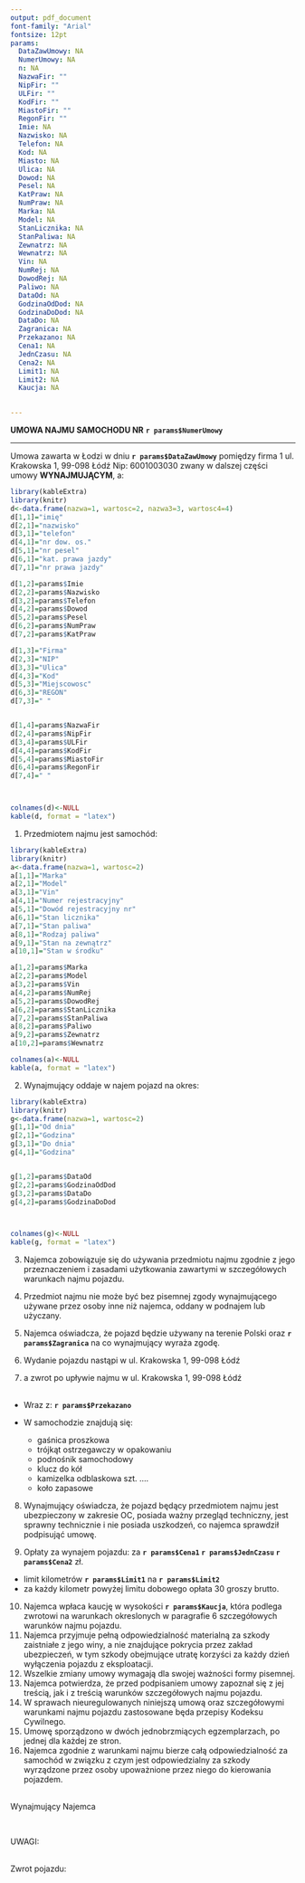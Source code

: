 ```yaml
---
output: pdf_document
font-family: "Arial"
fontsize: 12pt
params:
  DataZawUmowy: NA
  NumerUmowy: NA
  n: NA
  NazwaFir: ""
  NipFir: ""
  ULFir: ""
  KodFir: ""
  MiastoFir: ""
  RegonFir: ""
  Imie: NA
  Nazwisko: NA
  Telefon: NA
  Kod: NA
  Miasto: NA
  Ulica: NA
  Dowod: NA
  Pesel: NA
  KatPraw: NA
  NumPraw: NA
  Marka: NA
  Model: NA
  StanLicznika: NA
  StanPaliwa: NA
  Zewnatrz: NA
  Wewnatrz: NA
  Vin: NA
  NumRej: NA
  DowodRej: NA
  Paliwo: NA
  DataOd: NA
  GodzinaOdDod: NA
  GodzinaDoDod: NA
  DataDo: NA
  Zagranica: NA
  Przekazano: NA
  Cena1: NA
  JednCzasu: NA
  Cena2: NA
  Limit1: NA
  Limit2: NA
  Kaucja: NA

   
---
```


\center __UMOWA  NAJMU  SAMOCHODU NR__ **`r params$NumerUmowy`** \center

***
\raggedright
Umowa zawarta w Łodzi w dniu **`r params$DataZawUmowy`** pomiędzy
firma 1 ul. Krakowska 1, 99-098 Łódź Nip: 6001003030 zwany w dalszej części umowy __WYNAJMUJĄCYM__, a:

```r
library(kableExtra)
library(knitr)
d<-data.frame(nazwa=1, wartosc=2, nazwa3=3, wartosc4=4)
d[1,1]="imię"
d[2,1]="nazwisko"
d[3,1]="telefon"
d[4,1]="nr dow. os."
d[5,1]="nr pesel"
d[6,1]="kat. prawa jazdy"
d[7,1]="nr prawa jazdy"

d[1,2]=params$Imie
d[2,2]=params$Nazwisko
d[3,2]=params$Telefon
d[4,2]=params$Dowod
d[5,2]=params$Pesel
d[6,2]=params$NumPraw
d[7,2]=params$KatPraw

d[1,3]="Firma"
d[2,3]="NIP"
d[3,3]="Ulica"
d[4,3]="Kod"
d[5,3]="Miejscowosc"
d[6,3]="REGON"
d[7,3]=" "


d[1,4]=params$NazwaFir
d[2,4]=params$NipFir
d[3,4]=params$ULFir
d[4,4]=params$KodFir
d[5,4]=params$MiastoFir
d[6,4]=params$RegonFir
d[7,4]=" "



colnames(d)<-NULL
kable(d, format = "latex")
```

1. Przedmiotem najmu jest samochód:
```r
library(kableExtra)
library(knitr)
a<-data.frame(nazwa=1, wartosc=2)
a[1,1]="Marka"
a[2,1]="Model"
a[3,1]="Vin"
a[4,1]="Numer rejestracyjny"
a[5,1]="Dowód rejestracyjny nr"
a[6,1]="Stan licznika"
a[7,1]="Stan paliwa"
a[8,1]="Rodzaj paliwa"
a[9,1]="Stan na zewnątrz"
a[10,1]="Stan w środku"

a[1,2]=params$Marka
a[2,2]=params$Model
a[3,2]=params$Vin
a[4,2]=params$NumRej
a[5,2]=params$DowodRej
a[6,2]=params$StanLicznika
a[7,2]=params$StanPaliwa
a[8,2]=params$Paliwo
a[9,2]=params$Zewnatrz
a[10,2]=params$Wewnatrz

colnames(a)<-NULL
kable(a, format = "latex")
```

2. Wynajmujący oddaje w najem pojazd na okres: 
```r
library(kableExtra)
library(knitr)
g<-data.frame(nazwa=1, wartosc=2)
g[1,1]="Od dnia"
g[2,1]="Godzina"
g[3,1]="Do dnia"
g[4,1]="Godzina"


g[1,2]=params$DataOd
g[2,2]=params$GodzinaOdDod
g[3,2]=params$DataDo
g[4,2]=params$GodzinaDoDod



colnames(g)<-NULL
kable(g, format = "latex")
```
3. Najemca zobowiązuje się do używania przedmiotu najmu zgodnie z jego przeznaczeniem i zasadami użytkowania zawartymi w szczegółowych warunkach najmu pojazdu.

4. Przedmiot najmu nie może być bez pisemnej zgody wynajmującego używane przez osoby inne niż najemca, oddany w podnajem lub użyczany. 

5. Najemca oświadcza, że pojazd będzie używany na terenie Polski oraz **`r params$Zagranica`**
na co wynajmujący wyraża zgodę. 
6. Wydanie pojazdu nastąpi w ul. Krakowska 1, 99-098 Łódź
7. a zwrot po upływie najmu w ul. Krakowska 1, 99-098 Łódź <br />   
* Wraz z: **`r params$Przekazano`**

* W samochodzie znajdują się:
  + gaśnica proszkowa
  + trójkąt ostrzegawczy w opakowaniu
  + podnośnik samochodowy
  + klucz do kół
  + kamizelka odblaskowa szt. ....
  + koło zapasowe
8. Wynajmujący oświadcza, że pojazd będący przedmiotem najmu jest ubezpieczony w zakresie OC, posiada ważny przegląd techniczny, jest sprawny technicznie i nie posiada uszkodzeń, co najemca sprawdził podpisująć umowę. 

9. Opłaty za wynajem pojazdu: za **`r params$Cena1` `r params$JednCzasu` `r params$Cena2`** zł.
  + limit kilometrów **`r params$Limit1`** na **`r params$Limit2`**
  + za każdy kilometr powyżej limitu dobowego opłata 30 groszy brutto.
  
10. Najemca wpłaca kaucję w wysokości **`r params$Kaucja`**, która podlega zwrotowi na warunkach okreslonych w paragrafie 6 szczegółowych warunków najmu pojazdu. 
11. Najemca przyjmuje pełną odpowiedzialność materialną za szkody zaistniałe z jego winy, a nie znajdujące pokrycia przez zakład ubezpieczeń, w tym szkody obejmujące utratę korzyści za każdy dzień wyłączenia pojazdu z eksploatacji. 
12. Wszelkie zmiany umowy wymagają dla swojej ważności formy pisemnej.
13. Najemca potwierdza, że przed podpisaniem umowy zapoznał się z jej treścią, jak i z treścią warunków szczegółowych najmu pojazdu. 
14. W sprawach nieuregulowanych niniejszą umową oraz szczegółowymi warunkami najmu pojazdu zastosowane będa przepisy Kodeksu Cywilnego.
15. Umowę sporządzono w dwóch jednobrzmiących egzemplarzach, po jednej dla każdej ze stron. 
16. Najemca zgodnie z warunkami najmu bierze całą odpowiedzialność za samochód w związku z czym jest odpowiedzialny za szkody wyrządzone przez osoby upoważnione przez niego do kierowania pojazdem. 

&nbsp;  
Wynajmujący \hfill Najemca

&nbsp;  

UWAGI: 
&nbsp;  
&nbsp;  

Zwrot pojazdu: